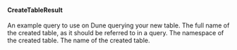#### CreateTableResult


<ParamField path="example_query" type="text">
An example query to use on Dune querying your new table.
</ParamField>
<ParamField path="full_name" type="text">
The full name of the created table, as it should be referred to in a query.
</ParamField>
<ParamField path="namespace" type="text">
The namespace of the created table.
</ParamField>
<ParamField path="table_name" type="text">
The name of the created table.
</ParamField>
